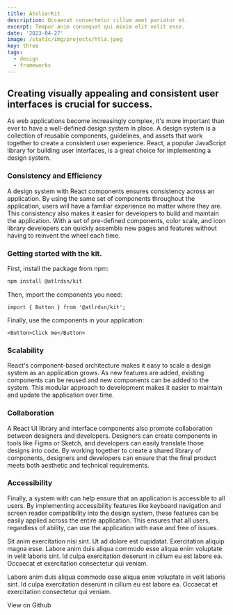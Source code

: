 ```yaml
---
title: AtelierKit
description: Occaecat consectetur cillum amet pariatur et.
excerpt: Tempor anim consequat qui minim elit velit esse.
date: '2023-04-27'
image: /static/img/projects/htla.jpeg
key: three
tags:
  - design
  - frameworks
---
```


## Creating visually appealing and consistent user interfaces is crucial for success.

As web applications become increasingly complex, it's more important than ever to have a
well-defined design system in place. A design system is a collection of reusable components,
guidelines, and assets that work together to create a consistent user experience. React, a popular
JavaScript library for building user interfaces, is a great choice for implementing a design system.

### Consistency and Efficiency

A design system with React components ensures consistency across an application. By using the same
set of components throughout the application, users will have a familiar experience no matter where
they are. This consistency also makes it easier for developers to build and maintain the
application. With a set of pre-defined components, color scale, and icon library developers can
quickly assemble new pages and features without having to reinvent the wheel each time.

### Getting started with the kit.

First, install the package from npm:

```bash
npm install @atlrdsn/kit
```

Then, import the components you need:

```tsx
import { Button } from '@atlrdsn/kit';
```

Finally, use the components in your application:

```tsx
<Button>Click me</Button>
```

### Scalability

React's component-based architecture makes it easy to scale a design system as an application grows.
As new features are added, existing components can be reused and new components can be added to the
system. This modular approach to development makes it easier to maintain and update the application
over time.

<Space />

### Collaboration

A React UI library and interface components also promote collaboration between designers and
developers. Designers can create components in tools like Figma or Sketch, and developers can easily
translate those designs into code. By working together to create a shared library of components,
designers and developers can ensure that the final product meets both aesthetic and technical
requirements.

### Accessibility

Finally, a system with can help ensure that an application is accessible to all users. By
implementing accessibility features like keyboard navigation and screen reader compatibility into
the design system, these features can be easily applied across the entire application. This ensures
that all users, regardless of ability, can use the application with ease and free of issues.

Sit anim exercitation nisi sint. Ut ad dolore est cupidatat. Exercitation aliquip magna esse. Labore
anim duis aliqua commodo esse aliqua enim voluptate in velit laboris sint. Id culpa exercitation
deserunt in cillum eu est labore ea. Occaecat et exercitation consectetur qui veniam.

Labore anim duis aliqua commodo esse aliqua enim voluptate in velit laboris sint. Id culpa
exercitation deserunt in cillum eu est labore ea. Occaecat et exercitation consectetur qui veniam.

<Space />

<Link href='https://github.com/chvndler' target='_blank'>
  View on Github
</Link>

<Space />
